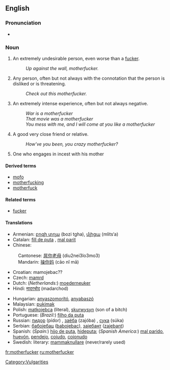 ==English==

===Pronunciation===
*{{AHD|mŭth'er-fŭk'er, mŭth'ŭ-fŭk'er}}

===Noun===
{{en-noun}}

# {{cattag|strongly vulgar}} An extremely undesirable person, even worse than a [[fucker]].
#: ''Up against the wall, motherfucker.''
# {{cattag|strongly vulgar}} Any person, often but not always with the connotation that the person is disliked or is threatening.
#: ''Check out this motherfucker.''
# {{cattag|markedly vulgar}} An extremely intense experience, often but not always negative.
#: ''War is a motherfucker''
#: ''That movie was a motherfucker''
#: ''You mess with me, and I will come at you like a motherfucker''
# {{cattag|teasingly|friendly|jokingly}} A good very close friend or relative.
#: ''How’ve you been, you crazy motherfucker?''
# {{cattag|literal}} One who engages in incest with his mother

====Derived terms====
*[[mofo]]
*[[motherfucking]]
*[[motherfuck]]

====Related terms====
*[[fucker]]

====Translations====
{{top}}
*Armenian: [[բոզի տղա]] (bozi tgha), [[մլիցա]] (mlits‘a)
*Catalan: [[fill de puta]] {{m}}, [[mal parit]] {{m}}
*Chinese:
:Cantonese: [[屌你老母]] (diu2nei3lo3mo3)
:Mandarin: [[操你妈]] (cāo nǐ mā)
*Croatian: mamojebac??
*Czech: [[mamrd]] {{m}}
*Dutch: (''Netherlands:'') [[moederneuker]]
*Hindi: [[मादरचोद]] (madarchod)
{{mid}}
*Hungarian: [[anyaszomorító]], [[anyabaszó]]
*Malaysian: [[pukimak]]
*Polish: [[matkojebca]] (literal), [[skurwysyn]] (son of a bitch)
*Portuguese: (''Brazil:'') [[filho da puta]]
*Russian: [[пидор]] (pídor) {{m}}, [[заёба]] (zajóba) {{m}}, [[сука]] (súka) {{mf}}
*Serbian: [[бабојебац]] ([[babojebac]]), [[зајебант]] ([[zajebant]])
*Spanish: (''Spain:'') [[hijo de puta]], [[hideputa]]; (''Spanish America:'') [[mal parido]], [[huevón]], [[pendejo]], [[cojudo]], [[cojonudo]]
*Swedish: literary: [[mammaknullare]] (never/rarely used)
{{bottom}}

[[Category:Vulgarities]]

[[fr:motherfucker]]
[[ru:motherfucker]]
